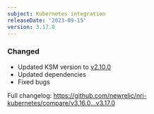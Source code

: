```yaml
---
subject: Kubernetes integration
releaseDate: '2023-09-15'
version: 3.17.0
---
```


### Changed

* Updated KSM version to [v2.10.0](https://github.com/kubernetes/kube-state-metrics/releases/tag/v2.10.0)
* Updated dependencies
* Fixed bugs

Full changelog: https://github.com/newrelic/nri-kubernetes/compare/v3.16.0...v3.17.0
